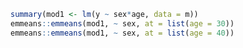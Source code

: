 ```r
summary(mod1 <- lm(y ~ sex*age, data = m))
emmeans::emmeans(mod1, ~ sex, at = list(age = 30))
emmeans::emmeans(mod1, ~ sex, at = list(age = 40))
```
